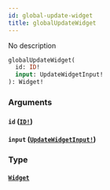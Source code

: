 ```yaml
---
id: global-update-widget
title: globalUpdateWidget
---
```


No description

```graphql
globalUpdateWidget(
  id: ID!
  input: UpdateWidgetInput!
): Widget!

```

### Arguments

#### `id` ([`ID!`](/docs/graphql/scalars/id))

#### `input` ([`UpdateWidgetInput!`](/docs/graphql/inputs/update-widget-input))

### Type

#### [`Widget`](/docs/graphql/objects/widget)
